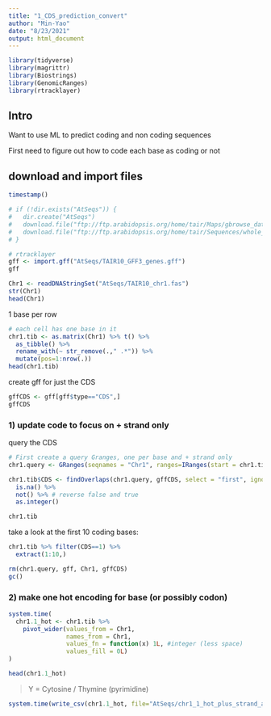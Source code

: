 ```yaml
---
title: "1_CDS_prediction_convert"
author: "Min-Yao"
date: "8/23/2021"
output: html_document
---
```


```r
library(tidyverse)
library(magrittr)
library(Biostrings)
library(GenomicRanges)
library(rtracklayer)
```


## Intro

Want to use ML to predict coding and non coding sequences

First need to figure out how to code each base as coding or not

## download and import files

```r
timestamp()
```


```r
# if (!dir.exists("AtSeqs")) {
#   dir.create("AtSeqs")
#   download.file("ftp://ftp.arabidopsis.org/home/tair/Maps/gbrowse_data/TAIR10/TAIR10_GFF3_genes.gff", "AtSeqs/TAIR10_GFF3_genes.gff")
#   download.file("ftp://ftp.arabidopsis.org/home/tair/Sequences/whole_chromosomes/TAIR10_chr1.fas", "AtSeqs/TAIR10_chr1.fas")
# }
```

```r
# rtracklayer
gff <- import.gff("AtSeqs/TAIR10_GFF3_genes.gff")
gff
```

```r
Chr1 <- readDNAStringSet("AtSeqs/TAIR10_chr1.fas")
str(Chr1)
head(Chr1)
```

1 base per row
```r
# each cell has one base in it
chr1.tib <- as.matrix(Chr1) %>% t() %>%
  as_tibble() %>%
  rename_with(~ str_remove(.," .*")) %>%
  mutate(pos=1:nrow(.))
head(chr1.tib)
```
create gff for just the CDS
```r
gffCDS <- gff[gff$type=="CDS",]
gffCDS
```
### 1) update code to focus on + strand only
query the CDS
```r
# First create a query Granges, one per base and + strand only
chr1.query <- GRanges(seqnames = "Chr1", ranges=IRanges(start = chr1.tib$pos, width = 1), strand="+")

chr1.tib$CDS <- findOverlaps(chr1.query, gffCDS, select = "first", ignore.strand=TRUE) %>%
  is.na() %>%
  not() %>% # reverse false and true
  as.integer()
```

```r
chr1.tib
```

take a look at the first 10 coding bases:
```r
chr1.tib %>% filter(CDS==1) %>%
  extract(1:10,)
```

```r
rm(chr1.query, gff, Chr1, gffCDS)
gc()
```

### 2) make one hot encoding for base (or possibly codon)

```r
system.time(
  chr1.1_hot <- chr1.tib %>%
    pivot_wider(values_from = Chr1, 
                names_from = Chr1, 
                values_fn = function(x) 1L, #integer (less space)
                values_fill = 0L)
)

head(chr1.1_hot)
```
> Y = Cytosine / Thymine (pyrimidine)

```r
system.time(write_csv(chr1.1_hot, file="AtSeqs/chr1_1_hot_plus_strand_all.csv.gz"))
```